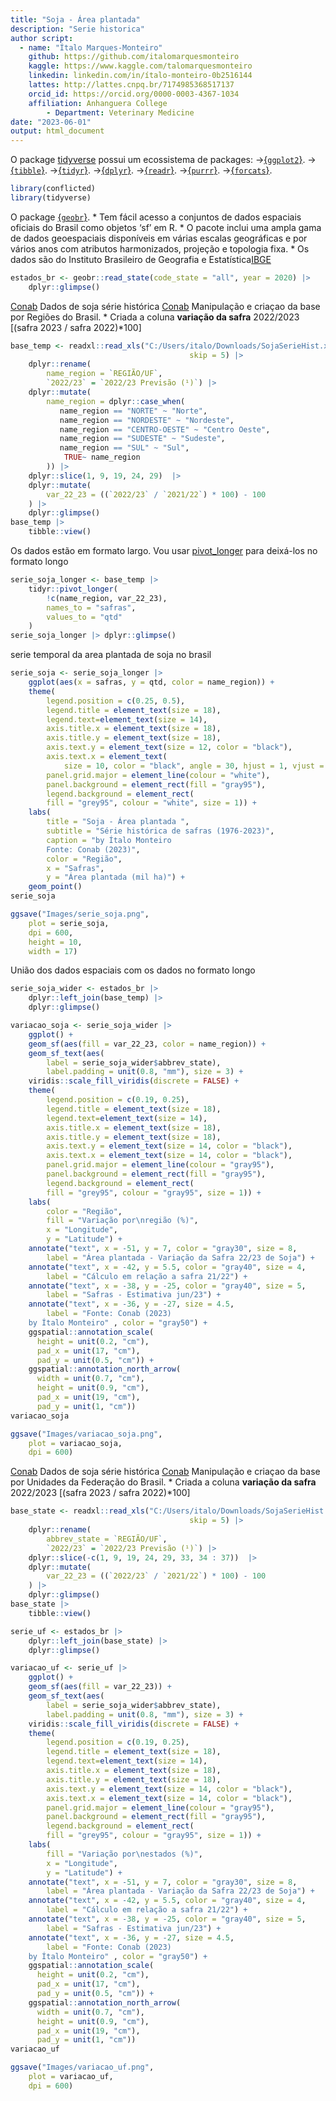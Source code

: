 ```yaml
---
title: "Soja - Área plantada"
description: "Serie historica"
author script: 
  - name: "Ítalo Marques-Monteiro"
    github: https://github.com/italomarquesmonteiro
    kaggle: https://www.kaggle.com/talomarquesmonteiro
    linkedin: linkedin.com/in/ítalo-monteiro-0b2516144
    lattes: http://lattes.cnpq.br/7174985368517137
    orcid_id: https://orcid.org/0000-0003-4367-1034
    affiliation: Anhanguera College  
        - Department: Veterinary Medicine
date: "2023-06-01"
output: html_document
---
```


O package [tidyverse](https://www.tidyverse.org) possui um ecossistema de packages:
                           ->[{`ggplot2`}](https://ggplot2.tidyverse.org/).
                            ->[{`tibble`}](https://tibble.tidyverse.org/).
                             ->[{`tidyr`}](https://tidyr.tidyverse.org/).
                              ->[{`dplyr`}](https://dplyr.tidyverse.org/).
                               ->[{`readr`}](https://readr.tidyverse.org/).
                                ->[{`purrr`}](https://purrr.tidyverse.org/).
                                 ->[{`forcats`}](https://forcats.tidyverse.org/).
```r
library(conflicted)
library(tidyverse)
```


O package [{`geobr`}](https://github.com/ipeaGIT/geobr). 
* Tem fácil acesso a conjuntos de dados espaciais oficiais do Brasil como objetos 'sf' em R. 
* O pacote inclui uma ampla gama de dados geoespaciais disponíveis em várias escalas geográficas e por vários anos com atributos harmonizados, projeção e topologia fixa.
* Os dados são do Instituto Brasileiro de Geografia e Estatística[IBGE](https://concla.ibge.gov.br/classificacoes/por-tema/codigo-de-areas/codigo-de-areas)
```r
estados_br <- geobr::read_state(code_state = "all", year = 2020) |>
    dplyr::glimpse()
```


[Conab](https://www.conab.gov.br/)
Dados de soja série histórica [Conab](https://www.conab.gov.br/info-agro/safras/serie-historica-das-safras/itemlist/category/911-soja)
Manipulação e criaçao da base por Regiões do Brasil.
* Criada a coluna **variação da safra** 2022/2023  [(safra 2023 / safra 2022)*100]
```r
base_temp <- readxl::read_xls("C:/Users/italo/Downloads/SojaSerieHist.xls",
                                        skip = 5) |>
    dplyr::rename(
        name_region = `REGIÃO/UF`,
        `2022/23` = `2022/23 Previsão (¹)`) |>
    dplyr::mutate(
        name_region = dplyr::case_when(
           name_region == "NORTE" ~ "Norte",
           name_region == "NORDESTE" ~ "Nordeste",
           name_region == "CENTRO-OESTE" ~ "Centro Oeste",
           name_region == "SUDESTE" ~ "Sudeste",
           name_region == "SUL" ~ "Sul",
            TRUE~ name_region
        )) |>
    dplyr::slice(1, 9, 19, 24, 29)  |>
    dplyr::mutate(
        var_22_23 = ((`2022/23` / `2021/22`) * 100) - 100
    ) |>
    dplyr::glimpse()
base_temp |>
    tibble::view()
```


Os dados estão em formato largo.
Vou usar [pivot_longer](https://tidyr.tidyverse.org/reference/pivot_longer.html) para deixá-los no formato longo
```r
serie_soja_longer <- base_temp |>
    tidyr::pivot_longer(
        !c(name_region, var_22_23),
        names_to = "safras",
        values_to = "qtd"
    )
serie_soja_longer |> dplyr::glimpse()
```

serie temporal da area plantada de soja no brasil
```r
serie_soja <- serie_soja_longer |>
    ggplot(aes(x = safras, y = qtd, color = name_region)) +
    theme(
        legend.position = c(0.25, 0.5),
        legend.title = element_text(size = 18),
        legend.text=element_text(size = 14),
        axis.title.x = element_text(size = 18),
        axis.title.y = element_text(size = 18),
        axis.text.y = element_text(size = 12, color = "black"),
        axis.text.x = element_text(
            size = 10, color = "black", angle = 30, hjust = 1, vjust = 1),
        panel.grid.major = element_line(colour = "white"),
        panel.background = element_rect(fill = "gray95"),
        legend.background = element_rect(
        fill = "grey95", colour = "white", size = 1)) +
    labs(
        title = "Soja - Área plantada ",
        subtitle = "Série histórica de safras (1976-2023)",
        caption = "by Ítalo Monteiro
        Fonte: Conab (2023)",
        color = "Região",
        x = "Safras",
        y = "Área plantada (mil ha)") +
    geom_point()
serie_soja
```

```r
ggsave("Images/serie_soja.png",
    plot = serie_soja,
    dpi = 600,
    height = 10,
    width = 17)
```

União dos dados espaciais com os dados no formato longo
```r
serie_soja_wider <- estados_br |>
    dplyr::left_join(base_temp) |>
    dplyr::glimpse()
```


```r
variacao_soja <- serie_soja_wider |>
    ggplot() +
    geom_sf(aes(fill = var_22_23, color = name_region)) +
    geom_sf_text(aes(
        label = serie_soja_wider$abbrev_state),
        label.padding = unit(0.8, "mm"), size = 3) +
    viridis::scale_fill_viridis(discrete = FALSE) +
    theme(
        legend.position = c(0.19, 0.25),
        legend.title = element_text(size = 18),
        legend.text=element_text(size = 14),
        axis.title.x = element_text(size = 18),
        axis.title.y = element_text(size = 18),
        axis.text.y = element_text(size = 14, color = "black"),
        axis.text.x = element_text(size = 14, color = "black"),
        panel.grid.major = element_line(colour = "gray95"),
        panel.background = element_rect(fill = "gray95"),
        legend.background = element_rect(
        fill = "grey95", colour = "gray95", size = 1)) +
    labs(
        color = "Região",
        fill = "Variação por\nregião (%)",
        x = "Longitude",
        y = "Latitude") +
    annotate("text", x = -51, y = 7, color = "gray30", size = 8,
        label = "Área plantada - Variação da Safra 22/23 de Soja") +
    annotate("text", x = -42, y = 5.5, color = "gray40", size = 4,
        label = "Cálculo em relação a safra 21/22") +
    annotate("text", x = -38, y = -25, color = "gray40", size = 5,
        label = "Safras - Estimativa jun/23") +
    annotate("text", x = -36, y = -27, size = 4.5,
        label = "Fonte: Conab (2023)
    by Ítalo Monteiro" , color = "gray50") +
    ggspatial::annotation_scale(
      height = unit(0.2, "cm"),
      pad_x = unit(17, "cm"),
      pad_y = unit(0.5, "cm")) +
    ggspatial::annotation_north_arrow(
      width = unit(0.7, "cm"),
      height = unit(0.9, "cm"),
      pad_x = unit(19, "cm"),
      pad_y = unit(1, "cm"))
variacao_soja
```

```r
ggsave("Images/variacao_soja.png",
    plot = variacao_soja,
    dpi = 600)
```





[Conab](https://www.conab.gov.br/)
Dados de soja série histórica [Conab](https://www.conab.gov.br/info-agro/safras/serie-historica-das-safras/itemlist/category/911-soja)
Manipulação e criaçao da base por Unidades da Federação do Brasil.
* Criada a coluna **variação da safra** 2022/2023  [(safra 2023 / safra 2022)*100]
```r
base_state <- readxl::read_xls("C:/Users/italo/Downloads/SojaSerieHist.xls",
                                        skip = 5) |>
    dplyr::rename(
        abbrev_state = `REGIÃO/UF`,
        `2022/23` = `2022/23 Previsão (¹)`) |>
    dplyr::slice(-c(1, 9, 19, 24, 29, 33, 34 : 37))  |>
    dplyr::mutate(
        var_22_23 = ((`2022/23` / `2021/22`) * 100) - 100
    ) |>
    dplyr::glimpse()
base_state |>
    tibble::view()
```

```r
serie_uf <- estados_br |>
    dplyr::left_join(base_state) |>
    dplyr::glimpse()
```

```r
variacao_uf <- serie_uf |>
    ggplot() +
    geom_sf(aes(fill = var_22_23)) +
    geom_sf_text(aes(
        label = serie_soja_wider$abbrev_state),
        label.padding = unit(0.8, "mm"), size = 3) +
    viridis::scale_fill_viridis(discrete = FALSE) +
    theme(
        legend.position = c(0.19, 0.25),
        legend.title = element_text(size = 18),
        legend.text=element_text(size = 14),
        axis.title.x = element_text(size = 18),
        axis.title.y = element_text(size = 18),
        axis.text.y = element_text(size = 14, color = "black"),
        axis.text.x = element_text(size = 14, color = "black"),
        panel.grid.major = element_line(colour = "gray95"),
        panel.background = element_rect(fill = "gray95"),
        legend.background = element_rect(
        fill = "grey95", colour = "gray95", size = 1)) +
    labs(
        fill = "Variação por\nestados (%)",
        x = "Longitude",
        y = "Latitude") +
    annotate("text", x = -51, y = 7, color = "gray30", size = 8,
        label = "Área plantada - Variação da Safra 22/23 de Soja") +
    annotate("text", x = -42, y = 5.5, color = "gray40", size = 4,
        label = "Cálculo em relação a safra 21/22") +
    annotate("text", x = -38, y = -25, color = "gray40", size = 5,
        label = "Safras - Estimativa jun/23") +
    annotate("text", x = -36, y = -27, size = 4.5,
        label = "Fonte: Conab (2023)
    by Ítalo Monteiro" , color = "gray50") +
    ggspatial::annotation_scale(
      height = unit(0.2, "cm"),
      pad_x = unit(17, "cm"),
      pad_y = unit(0.5, "cm")) +
    ggspatial::annotation_north_arrow(
      width = unit(0.7, "cm"),
      height = unit(0.9, "cm"),
      pad_x = unit(19, "cm"),
      pad_y = unit(1, "cm"))
variacao_uf
```

```r
ggsave("Images/variacao_uf.png",
    plot = variacao_uf,
    dpi = 600)
```